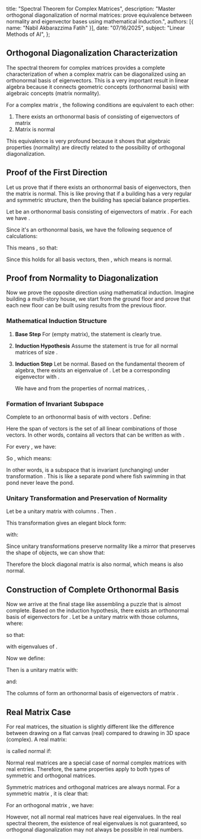    title: "Spectral Theorem for Complex Matrices",
   description: "Master orthogonal diagonalization of normal matrices: prove equivalence between normality and eigenvector bases using mathematical induction.",
   authors: [{ name: "Nabil Akbarazzima Fatih" }],
   date: "07/16/2025",
   subject: "Linear Methods of AI",
};

## Orthogonal Diagonalization Characterization

The spectral theorem for complex matrices provides a complete characterization of when a complex matrix can be diagonalized using an orthonormal basis of eigenvectors. This is a very important result in linear algebra because it connects geometric concepts (orthonormal basis) with algebraic concepts (matrix normality).

For a complex matrix <InlineMath math="A \in \mathbb{C}^{n \times n}" />, the following conditions are equivalent to each other:

1. There exists an orthonormal basis of <InlineMath math="\mathbb{C}^n" /> consisting of eigenvectors of matrix <InlineMath math="A" />
2. Matrix <InlineMath math="A" /> is normal

This equivalence is very profound because it shows that algebraic properties (normality) are directly related to the possibility of orthogonal diagonalization.

## Proof of the First Direction

Let us prove that if there exists an orthonormal basis of eigenvectors, then the matrix is normal. This is like proving that if a building has a very regular and symmetric structure, then the building has special balance properties.

Let <InlineMath math="v_1, \ldots, v_n" /> be an orthonormal basis consisting of eigenvectors of matrix <InlineMath math="A" />. For each <InlineMath math="j = 1, \ldots, n" /> we have <InlineMath math="Av_j = \lambda_j v_j" />.

Since it's an orthonormal basis, we have the following sequence of calculations:

<MathContainer>
<BlockMath math="(A^H v_i)^H v_j = v_i^H (Av_j) = v_i^H (\lambda_j v_j)" />
<BlockMath math="= \lambda_j v_i^H v_j = \lambda_j \delta_{ij}" />
</MathContainer>

This means <InlineMath math="A^H v_i = \overline{\lambda_i} v_i" />, so that:

<MathContainer>
<BlockMath math="AA^H v_i = A(\overline{\lambda_i} v_i) = \overline{\lambda_i} \lambda_i v_i" />
<BlockMath math="= \lambda_i \overline{\lambda_i} v_i = \lambda_i (A^H v_i) = A^H (\lambda_i v_i) = A^H A v_i" />
</MathContainer>

Since this holds for all basis vectors, then <InlineMath math="AA^H = A^H A" />, which means <InlineMath math="A" /> is normal.

## Proof from Normality to Diagonalization

Now we prove the opposite direction using mathematical induction. Imagine building a multi-story house, we start from the ground floor and prove that each new floor can be built using results from the previous floor.

### Mathematical Induction Structure

1. **Base Step** 
   For <InlineMath math="n = 0" /> (empty matrix), the statement is clearly true.

2. **Induction Hypothesis** 
   Assume the statement is true for all normal matrices of size <InlineMath math="(n-1) \times (n-1)" />.

3. **Induction Step** 
   Let <InlineMath math="A \in \mathbb{C}^{n \times n}" /> be normal. Based on the fundamental theorem of algebra, there exists an eigenvalue <InlineMath math="\lambda_1 \in \mathbb{C}" /> of <InlineMath math="A" />. Let <InlineMath math="v_1 \in \mathbb{C}^n" /> be a corresponding eigenvector with <InlineMath math="v_1^H v_1 = 1" />.

   We have <InlineMath math="Av_1 = \lambda_1 v_1" /> and from the properties of normal matrices, <InlineMath math="A^H v_1 = \overline{\lambda_1} v_1" />.

### Formation of Invariant Subspace

Complete <InlineMath math="v_1" /> to an orthonormal basis of <InlineMath math="\mathbb{C}^n" /> with vectors <InlineMath math="v_2, \ldots, v_n" />. Define:

<BlockMath math="W = \text{span}(v_2, \ldots, v_n)" />

Here the span of vectors <InlineMath math="v_2, \ldots, v_n" /> is the set of all linear combinations of those vectors. In other words, <InlineMath math="W" /> contains all vectors that can be written as <InlineMath math="a_2 v_2 + a_3 v_3 + \cdots + a_n v_n" /> with <InlineMath math="a_2, a_3, \ldots, a_n \in \mathbb{C}" />.

For every <InlineMath math="w \in W" />, we have:

<MathContainer>
<BlockMath math="(Aw)^H v_1 = w^H (A^H v_1) = w^H (\overline{\lambda_1} v_1)" />
<BlockMath math="= \overline{\lambda_1} w^H v_1 = 0" />
</MathContainer>

So <InlineMath math="Aw \in W" />, which means:

<BlockMath math="A(W) = \{Aw \mid w \in W\} \subset W" />

In other words, <InlineMath math="W" /> is a subspace that is invariant (unchanging) under transformation <InlineMath math="A" />. This is like a separate pond where fish swimming in that pond never leave the pond.

### Unitary Transformation and Preservation of Normality

Let <InlineMath math="T \in \mathbb{C}^{n \times n}" /> be a unitary matrix with columns <InlineMath math="v_1, \ldots, v_n" />. Then <InlineMath math="T \cdot T^H = T \cdot T^{-1} = I" />.

This transformation gives an elegant block form:

<MathContainer>
<BlockMath math="T^H \cdot A \cdot T = T^{-1} \cdot A \cdot T" />
<BlockMath math="= \begin{pmatrix} \lambda_1 & 0^T \\ 0 & A' \end{pmatrix}" />
</MathContainer>

with:

<BlockMath math="A' \in \mathbb{C}^{(n-1) \times (n-1)}" />

Since unitary transformations preserve normality like a mirror that preserves the shape of objects, we can show that:

<MathContainer>
<BlockMath math="(T^H \cdot A \cdot T) \cdot (T^H \cdot A \cdot T)^H" />
<BlockMath math="= T^H \cdot A \cdot T \cdot T^H \cdot A^H \cdot T" />
<BlockMath math="= T^H \cdot A \cdot A^H \cdot T" />
<BlockMath math="= T^H \cdot A^H \cdot A \cdot T" />
<BlockMath math="= (T^H \cdot A \cdot T)^H \cdot (T^H \cdot A \cdot T)" />
</MathContainer>

Therefore the block diagonal matrix is also normal, which means <InlineMath math="A'" /> is also normal.

## Construction of Complete Orthonormal Basis

Now we arrive at the final stage like assembling a puzzle that is almost complete. Based on the induction hypothesis, there exists an orthonormal basis <InlineMath math="v'_2, \ldots, v'_n" /> of eigenvectors for <InlineMath math="A'" />. Let <InlineMath math="S'" /> be a unitary matrix with those columns, where:

<BlockMath math="S' \in \mathbb{C}^{(n-1) \times (n-1)}" />

so that:

<BlockMath math="S'^H \cdot A' \cdot S' = \begin{pmatrix} \lambda_2 & & \\ & \ddots & \\ & & \lambda_n \end{pmatrix}" />

with eigenvalues <InlineMath math="\lambda_2, \ldots, \lambda_n" /> of <InlineMath math="A'" />.

Now we define:

<BlockMath math="S = T \cdot \begin{pmatrix} 1 & 0^T \\ 0 & S' \end{pmatrix}" />

Then <InlineMath math="S" /> is a unitary matrix with:

<BlockMath math="S \in \mathbb{C}^{n \times n}" />

and:

<MathContainer>
<BlockMath math="S^H \cdot A \cdot S = \begin{pmatrix} 1 & 0^T \\ 0 & S'^H \end{pmatrix} \cdot T^H \cdot A \cdot T" />
<BlockMath math="\cdot \begin{pmatrix} 1 & 0^T \\ 0 & S' \end{pmatrix}" />
<BlockMath math="= \begin{pmatrix} \lambda_1 & 0^T \\ 0 & S'^H A' S' \end{pmatrix}" />
<BlockMath math="= \begin{pmatrix} \lambda_1 & & \\ & \ddots & \\ & & \lambda_n \end{pmatrix}" />
</MathContainer>

The columns of <InlineMath math="S" /> form an orthonormal basis of eigenvectors of matrix <InlineMath math="A" />.

## Real Matrix Case

For real matrices, the situation is slightly different like the difference between drawing on a flat canvas (real) compared to drawing in 3D space (complex). A real matrix:

<BlockMath math="A \in \mathbb{R}^{n \times n}" />

is called normal if:

<BlockMath math="A \cdot A^T = A^T \cdot A" />

Normal real matrices are a special case of normal complex matrices with real entries. Therefore, the same properties apply to both types of symmetric and orthogonal matrices.

Symmetric matrices and orthogonal matrices are always normal. For a symmetric matrix <InlineMath math="A^T = A" />, it is clear that:

<BlockMath math="A \cdot A^T = A \cdot A = A^T \cdot A" />

For an orthogonal matrix <InlineMath math="A^T = A^{-1}" />, we have:

<MathContainer>
<BlockMath math="A \cdot A^T = A \cdot A^{-1} = I" />
<BlockMath math="= A^{-1} \cdot A = A^T \cdot A" />
</MathContainer>

However, not all normal real matrices have real eigenvalues. In the real spectral theorem, the existence of real eigenvalues is not guaranteed, so orthogonal diagonalization may not always be possible in real numbers.